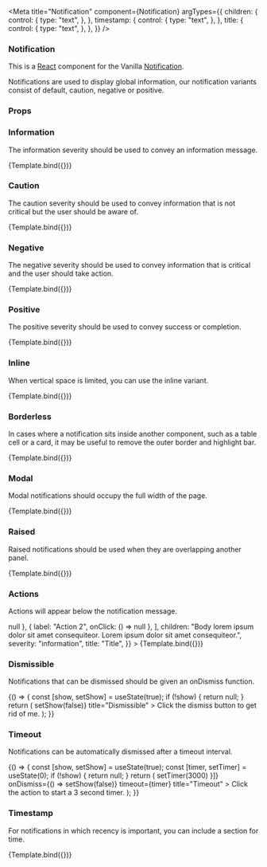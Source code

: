 

<Meta
  title="Notification"
  component={Notification}
  argTypes={{
    children: {
      control: {
        type: "text",
      },
    },
    timestamp: {
      control: {
        type: "text",
      },
    },
    title: {
      control: {
        type: "text",
      },
    },
  }}
/>


### Notification

This is a [React](https://reactjs.org/) component for the Vanilla [Notification](https://docs.vanillaframework.io/patterns/notification/).

Notifications are used to display global information, our notification variants consist of default, caution, negative or positive.

### Props

<ArgsTable of={Notification} />

### Information

The information severity should be used to convey an information message.

<Canvas>
  <Story
    name="Information"
    args={{
      children: "Anyone with access can view your invited users.",
      severity: "information",
      title: "Permissions changed",
    }}
  >
    {Template.bind({})}
  </Story>
</Canvas>

### Caution

The caution severity should be used to convey information that is not critical but the user should be aware of.

<Canvas>
  <Story
    name="Caution"
    args={{
      children:
        "Custom storage configuration is only supported on Ubuntu, CentOS and RHEL.",
      severity: "caution",
      title: "Blocked",
    }}
  >
    {Template.bind({})}
  </Story>
</Canvas>

### Negative

The negative severity should be used to convey information that is critical and the user should take action.

<Canvas>
  <Story
    name="Negative"
    args={{
      children: "Node must be connected to a network.",
      severity: "negative",
      title: "Error",
    }}
  >
    {Template.bind({})}
  </Story>
</Canvas>

### Positive

The positive severity should be used to convey success or completion.

<Canvas>
  <Story
    name="Positive"
    args={{
      children: "Code successfully reformatted.",
      severity: "positive",
      title: "Success",
    }}
  >
    {Template.bind({})}
  </Story>
</Canvas>

### Inline

When vertical space is limited, you can use the inline variant.

<Canvas>
  <Story
    name="Inline"
    args={{
      children: "Not enough space.",
      inline: true,
      severity: "negative",
      title: "Error: ",
    }}
  >
    {Template.bind({})}
  </Story>
</Canvas>

### Borderless

In cases where a notification sits inside another component, such as a table cell or a card, it may be useful to remove the outer border and highlight bar.

<Canvas>
  <Story
    name="Borderless"
    args={{
      appearance: "borderless",
      children: "Only 8GB storage remaining.",
      severity: "caution",
      title: "Warning",
    }}
  >
    {Template.bind({})}
  </Story>
</Canvas>

### Modal

Modal notifications should occupy the full width of the page.

<Canvas>
  <Story
    name="Modal"
    args={{
      appearance: "modal",
      children: "Your session has expired. Please log in again to continue.",
      severity: "caution",
      title: "Signed out",
    }}
  >
    {Template.bind({})}
  </Story>
</Canvas>

### Raised

Raised notifications should be used when they are overlapping another panel.

<Canvas>
  <Story
    name="Raised"
    args={{
      appearance: "raised",
      children:
        "Body lorem ipsum dolor sit amet consequiteor. Lorem ipsum dolor sit amet consequiteor.",
      severity: "information",
      title: "Title",
    }}
  >
    {Template.bind({})}
  </Story>
</Canvas>

### Actions

Actions will appear below the notification message.

<Canvas>
  <Story
    name="Actions"
    args={{
      actions: [
        { label: "Action 1", onClick: () => null },
        { label: "Action 2", onClick: () => null },
      ],
      children:
        "Body lorem ipsum dolor sit amet consequiteor. Lorem ipsum dolor sit amet consequiteor.",
      severity: "information",
      title: "Title",
    }}
  >
    {Template.bind({})}
  </Story>
</Canvas>

### Dismissible

Notifications that can be dismissed should be given an onDismiss function.

<Canvas>
  <Story name="Dismissible">
    {() => {
      const [show, setShow] = useState(true);
      if (!show) {
        return null;
      }
      return (
        <Notification
          onDismiss={() => setShow(false)}
          title="Dismissible"
        >
          Click the dismiss button to get rid of me.
        </Notification>
      );
    }}
  </Story>
</Canvas>

### Timeout

Notifications can be automatically dismissed after a timeout interval.

<Canvas>
  <Story name="Timeout">
    {() => {
      const [show, setShow] = useState(true);
      const [timer, setTimer] = useState(0);
      if (!show) {
        return null;
      }
      return (
        <Notification
          actions={[{ label: "Start timer", onClick: () => setTimer(3000) }]}
          onDismiss={() => setShow(false)}
          timeout={timer}
          title="Timeout"
        >
          Click the action to start a 3 second timer.
        </Notification>
      );
    }}
  </Story>
</Canvas>

### Timestamp

For notifications in which recency is important, you can include a section for time.

<Canvas>
  <Story
    name="Timestamp"
    args={{
      children:
        "Body lorem ipsum dolor sit amet consequiteor. Lorem ipsum dolor sit amet consequiteor.",
      severity: "information",
      timestamp: "1h ago",
      title: "Title",
    }}
  >
    {Template.bind({})}
  </Story>
</Canvas>
